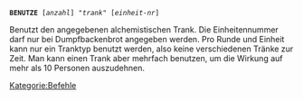 <tt>'''BENUTZE''' [''anzahl''] "''trank''" [''einheit-nr'']</tt>

Benutzt den angegebenen alchemistischen Trank. Die Einheitennummer darf nur bei Dumpfbackenbrot angegeben werden. Pro Runde und Einheit kann nur ein Tranktyp benutzt werden, also keine verschiedenen Tränke zur Zeit. Man kann einen Trank aber mehrfach benutzen, um die Wirkung auf mehr als 10 Personen auszudehnen.

[[Kategorie:Befehle]]